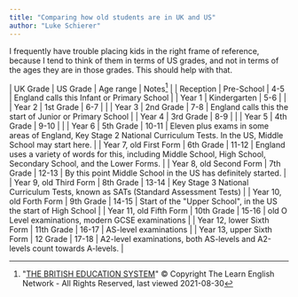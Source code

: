 ```yaml
---
title: "Comparing how old students are in UK and US"
author: "Luke Schierer"
---
```


I frequently have trouble placing kids in the right frame of reference, because
I tend to think of them in terms of US grades, and not in terms of the ages they
are in those grades.  This should help with that. 

| UK Grade | US Grade | Age range | Notes[^20210830-1] |
| Reception | Pre-School | 4-5 | England calls this Infant or Primary School |
| Year 1 | Kindergarten | 5-6 | |
| Year 2 | 1st Grade | 6-7 | |
| Year 3 | 2nd Grade | 7-8 | England calls this the start of Junior or Primary School |
| Year 4 | 3rd Grade | 8-9 | |
| Year 5 | 4th Grade | 9-10 | |
| Year 6 | 5th Grade | 10-11 | Eleven plus exams in some areas of England, Key Stage 2 National Curriculum Tests.  In the US, Middle School may start here. | 
| Year 7, old First Form | 6th Grade | 11-12 | England uses a variety of words for this, including Middle School, High School, Secondary School, and the Lower Forms. | 
| Year 8, old Second Form | 7th Grade | 12-13 | By this point Middle School in the US has definitely started. | 
| Year 9, old Third Form | 8th Grade | 13-14 | Key Stage 3 National Curriculum Tests, known as SATs (Standard Assessment Tests) |
| Year 10, old Forth Form | 9th Grade | 14-15 | Start of the "Upper School", in the US the start of High School |
| Year 11, old Fifth Form | 10th Grade | 15-16 | old O Level examinations, modern GCSE examinations |
| Year 12, lower Sixth Form | 11th Grade | 16-17 | AS-level examinations | 
| Year 13, upper Sixth Form | 12 Grade | 17-18 | A2-level examinations, both AS-levels and A2-levels count towards A-levels. |

[^20210830-1]: "[THE BRITISH EDUCATION SYSTEM][TBES]" © Copyright The Learn
    English Network - All Rights Reserved, last viewed 2021-08-30

[TBES]: https://www.learnenglish.de/culture/educationculture.html

